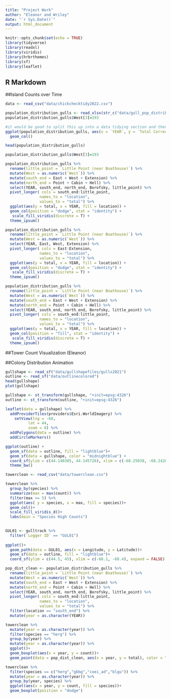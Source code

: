 ```yaml
---
title: "Project Work"
author: "Eleanor and Wriley"
date: "`r Sys.Date()`"
output: html_document
---
```


```r
knitr::opts_chunk$set(echo = TRUE)
library(tidyverse)
library(readxl)
library(viridis)
library(hrbrthemes)
library(sf)
library(leaflet)
```

## R Markdown


##Island Counts over Time
```r
data <- read_csv("data/chickchecktidy2022.csv")
```

```r
population_distribution_gulls <- read_xlsx(str_c("data/gull_pop_distribution_2022.xlsx")) 
population_distribution_gulls$West[3]=193 
```

```r

#it would be good to split this up into a data tidying section and then the visuals
ggplot(population_distribution_gulls, aes(x = `YEAR`, y = `Total Corrected`)) +
  geom_col()

head(population_distribution_gulls)

population_distribution_gulls$West[3]=193

population_distribution_gulls %>%
  rename(little_point = `Little Point (near Boathouse)`) %>%
  mutate(West = as.numeric(`West`)) %>%
  mutate(south_end = East + West + Extension) %>%
  mutate(north_end = Point + Cabin + Hell) %>%
  select(YEAR, south_end, north_end, Borofsky, little_point) %>%
  pivot_longer( cols = south_end:little_point,
               names_to = "location",
               values_to = "total") %>%
  ggplot(aes(y = total, x = YEAR, fill = location)) +
  geom_col(position = "dodge", stat = "identity") +
   scale_fill_viridis(discrete = T) +
  theme_ipsum()

population_distribution_gulls %>%
  rename(little_point = `Little Point (near Boathouse)`) %>%
  mutate(West = as.numeric(`West`)) %>%
  select(YEAR, East, West, Extension) %>%
  pivot_longer( cols = East:Extension,
               names_to = "location",
               values_to = "total") %>%
  ggplot(aes(y = total, x = YEAR, fill = location)) +
  geom_col(position = "dodge", stat = "identity") +
   scale_fill_viridis(discrete = T) +
  theme_ipsum()
```

```r
population_distribution_gulls %>%
  rename(little_point = `Little Point (near Boathouse)`) %>%
  mutate(West = as.numeric(`West`)) %>%
  mutate(south_end = East + West + Extension) %>%
  mutate(north_end = Point + Cabin + Hell) %>%
  select(YEAR, south_end, north_end, Borofsky, little_point) %>%
  pivot_longer( cols = south_end:little_point,
               names_to = "location",
               values_to = "total") %>%
  ggplot(aes(y = total, x = YEAR, fill = location)) +
  geom_col(position = "fill", stat = "identity") +
   scale_fill_viridis(discrete = T) +
  theme_ipsum()
```


##Tower Count Visualization (Eleanor)


##Colony Distribution Animation

```r

gullshape <- read_sf("data/gullshapefiles/gulls2021")
outline <- read_sf("data/outlinecolored")
head(gullshape)
plot(gullshape)

gullshape <- st_transform(gullshape, "+init=epsg:4326")
outline <- st_transform(outline, "+init=epsg:4326")

leaflet(data = gullshape) %>% 
  addProviderTiles(providers$Esri.WorldImagery) %>% 
    setView(lng = -68, 
          lat = 44, 
          zoom = 8) %>%
  addPolygons(data = outline) %>% 
  addCircleMarkers()

```



```r
ggplot(outline) +
  geom_sf(data = outline, fill = "lightblue")+
  geom_sf(data = gullshape, color = "midnightblue") +
  coord_sf(ylim = c(44.140385, 44.145726), xlim = c(-68.25038, -68.242629), expand = FALSE) + 
  theme_bw()

```

```r
towerclean <- read_csv("data/towerclean.csv")

towerclean %>%  
  group_by(species) %>% 
  summarize(max = max(count)) %>%
  filter(max >= 5) %>% 
  ggplot(aes( y = species, x = max, fill = species))+
  geom_col()+
  scale_fill_viridis_d()+
  labs(main = "Species High Counts")
  

```

```r

GUL01 <- gulltrack %>% 
  filter(`Logger ID` == "GUL01")
 
ggplot()+
  geom_path(data = GUL01, aes(x = Longitude, y = Latitude))+
  geom_sf(data = outline, fill = "lightblue")+
  coord_sf(ylim = c(44.5, 45), xlim = c(-68.1, -68.4), expand = FALSE)
```

```r

pop_dist_clean <- population_distribution_gulls %>%
  rename(little_point = `Little Point (near Boathouse)`) %>%
  mutate(West = as.numeric(`West`)) %>%
  mutate(south_end = East + West + Extension) %>%
  mutate(north_end = Point + Cabin + Hell) %>%
  select(YEAR, south_end, north_end, Borofsky, little_point) %>%
  pivot_longer( cols = south_end:little_point,
               names_to = "location",
               values_to = "total") %>% 
  filter(location == "south_end") %>% 
  mutate(year = as.character(YEAR))

towerclean %>%
  mutate(year = as.character(year)) %>% 
  filter(species == "herg") %>% 
  group_by(year) %>% 
  mutate(year = as.character(year)) %>% 
  ggplot()+
  geom_boxplot(aes(x = year, y = count))+
  geom_point(data = pop_dist_clean, aes(x = year, y = total), color = "aquamarine4")
```

```r
towerclean %>%
  filter(species == c("herg","gbbg","coei_ad","blgu")) %>%
  mutate(year = as.character(year)) %>% 
  group_by(year, species) %>% 
  ggplot(aes(x = year, y = count, fill = species))+
  geom_boxplot(position = "dodge")
  

```

